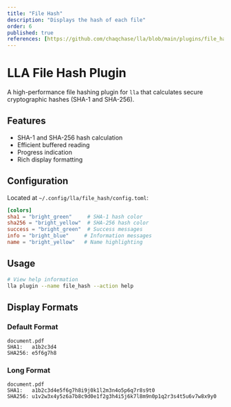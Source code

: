 ```yaml
---
title: "File Hash"
description: "Displays the hash of each file"
order: 6
published: true
references: [https://github.com/chaqchase/lla/blob/main/plugins/file_hash]
---
```

# LLA File Hash Plugin

A high-performance file hashing plugin for `lla` that calculates secure cryptographic hashes (SHA-1 and SHA-256).

## Features

- SHA-1 and SHA-256 hash calculation
- Efficient buffered reading
- Progress indication
- Rich display formatting

## Configuration

Located at `~/.config/lla/file_hash/config.toml`:

```toml
[colors]
sha1 = "bright_green"     # SHA-1 hash color
sha256 = "bright_yellow"  # SHA-256 hash color
success = "bright_green"  # Success messages
info = "bright_blue"     # Information messages
name = "bright_yellow"   # Name highlighting
```

## Usage

```bash
# View help information
lla plugin --name file_hash --action help
```

## Display Formats

### Default Format

```
document.pdf
SHA1:   a1b2c3d4
SHA256: e5f6g7h8
```

### Long Format

```
document.pdf
SHA1:   a1b2c3d4e5f6g7h8i9j0k1l2m3n4o5p6q7r8s9t0
SHA256: u1v2w3x4y5z6a7b8c9d0e1f2g3h4i5j6k7l8m9n0p1q2r3s4t5u6v7w8x9y0
```
